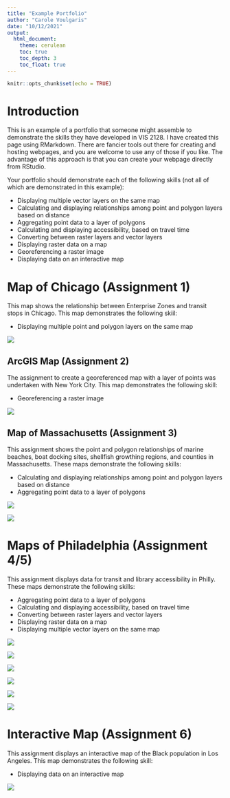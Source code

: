 ```yaml
---
title: "Example Portfolio"
author: "Carole Voulgaris"
date: "10/12/2021"
output: 
  html_document:
    theme: cerulean
    toc: true
    toc_depth: 3
    toc_float: true
---
```


```r
knitr::opts_chunk$set(echo = TRUE)
```

# Introduction
This is an example of a portfolio that someone might assemble to demonstrate the skills they have developed in VIS 2128. I have created this page using RMarkdown. There are fancier tools out there for creating and hosting webpages, and you are welcome to use any of those if you like. The advantage of this approach is that you can create your webpage directly from RStudio.


Your portfolio should demonstrate each of the following skills (not all of which are demonstrated in this example):

* Displaying multiple vector layers on the same map
* Calculating and displaying relationships among point and polygon layers based on distance
* Aggregating point data to a layer of polygons
* Calculating and displaying accessibility, based on travel time
* Converting between raster layers and vector layers
* Displaying raster data on a map
* Georeferencing a raster image
* Displaying data on an interactive map

# Map of Chicago (Assignment 1)
This map shows the relationship between Enterprise Zones and transit stops in Chicago. This map demonstrates the following skiil:

* Displaying multiple point and polygon layers on the same map

[![](thumbnails/assignment1.png)](https://jnabayan.github.io/Final-Portfolio/fullsize/assignment1.pdf){target="_blank"}

## ArcGIS Map (Assignment 2)
The assignment to create a georeferenced map with a layer of points was undertaken with New York City. This map demonstrates the following skill: 

* Georeferencing a raster image

[![](thumbnails/nycmap.png)](https://jnabayan.github.io/Final-Portfolio/fullsize/nycmap.pdf){target="_blank"}

## Map of Massachusetts (Assignment 3)
This assignment shows the point and polygon relationships of marine beaches, boat docking sites, shellfish growthing regions, and counties in Massachusetts. These maps demonstrate the following skills:

* Calculating and displaying relationships among point and polygon layers based on distance
* Aggregating point data to a layer of polygons

[![](thumbnails/massmap1.PNG)](https://jnabayan.github.io/Final-Portfolio/fullsize/massmap1.pdf){target="_blank"}

[![](thumbnails/massmap2.PNG)](https://jnabayan.github.io/Final-Portfolio/fullsize/massmap2.pdf){target="_blank"}

# Maps of Philadelphia (Assignment 4/5)
This assignment displays data for transit and library accessibility in Philly. These maps demonstrate the following skills:

* Aggregating point data to a layer of polygons
* Calculating and displaying accessibility, based on travel time
* Converting between raster layers and vector layers
* Displaying raster data on a map
* Displaying multiple vector layers on the same map

[![](thumbnails/philly map 1.PNG)](https://jnabayan.github.io/Final-Portfolio/fullsize/philly map 1.pdf){target="_blank"}

[![](thumbnails/phillymap2.PNG)](https://jnabayan.github.io/Final-Portfolio/fullsize/phillymap2.pdf){target="_blank"}

[![](thumbnails/phillymap3.PNG)](https://jnabayan.github.io/Final-Portfolio/fullsize/phillymap3.pdf){target="_blank"}

[![](thumbnails/philly4.PNG)](https://jnabayan.github.io/Final-Portfolio/fullsize/philly4.pdf){target="_blank"}

[![](thumbnails/philly5.PNG)](https://jnabayan.github.io/Final-Portfolio/fullsize/philly5.pdf){target="_blank"}

[![](thumbnails/philly6.PNG)](https://jnabayan.github.io/Final-Portfolio/fullsize/philly6.pdf){target="_blank"}

# Interactive Map (Assignment 6)
This assignment displays an interactive map of the Black population in Los Angeles. This map demonstrates the following skill:

* Displaying data on an interactive map

[![](thumbnails/interactive.png)](https://jnabayan.github.io/Final-Portfolio/fullsize/inter_black.html){target="_blank"}